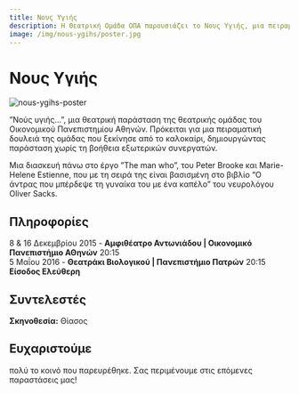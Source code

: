 ```yaml
---
title: Νους Υγιής
description: Η Θεατρική Ομάδα ΟΠΑ παρουσιάζει το Νους Υγιής, μια πειραματική παράσταση βασισμένη στο έργο The man who του Peter Brooke και Marie-Helene Estienne, εμπνευσμένο από το βιβλίο του Oliver Sacks. Ένα ταξίδι στη νευρολογία, την ταυτότητα και το θέατρο.
image: /img/nous-ygihs/poster.jpg
---
```



# Νους Υγιής
![nous-ygihs-poster](/img/nous-ygihs/poster.jpg)

”Νούς υγιής…”, μια θεατρική παράσταση της θεατρικής ομάδας του Οικονομικού Πανεπιστημίου Αθηνών. Πρόκειται για μια πειραματική δουλειά της ομάδας που ξεκίνησε από το καλοκαίρι, δημιουργώντας παράσταση χωρίς τη βοήθεια εξωτερικών συνεργατών.

Μια διασκευή πάνω στο έργο ”The man who”, του Peter Brooke και Marie-Helene Estienne, που με τη σειρά της είναι βασισμένη στο βιβλίο “Ο άντρας που μπέρδεψε τη γυναίκα του με ένα καπέλο” του νευρολόγου Oliver Sacks.

## Πληροφορίες
8 & 16 Δεκεμβρίου 2015 - **Αμφιθέατρο Αντωνιάδου | Οικονομικό Πανεπιστήμιο ΑΘηνών** 20:15  
5 Μαΐου 2016 - **Θεατράκι Βιολογικού | Πανεπιστήμιο Πατρών** 20:15  
**Είσοδος Ελεύθερη**

## Συντελεστές
**Σκηνοθεσία:** Θίασος  

## Ευχαριστούμε 
πολύ το κοινό που παρευρέθηκε. Σας περιμένουμε στις επόμενες παραστάσεις μας!

<ResponsiveYouTube videoId="iHSFeJ_zQQw"/>
